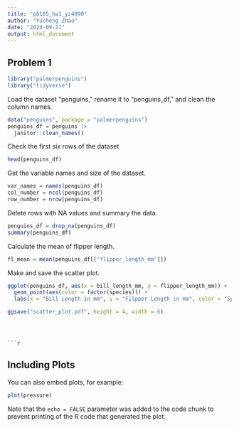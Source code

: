 ```yaml
---
title: "p8105_hw1_yz4990"
author: "Yucheng Zhao"
date: "2024-09-21"
output: html_document
---
```



## Problem 1
```r
library("palmerpenguins")
library("tidyverse")
```


Load the dataset "penguins," rename it to "penguins_df," and clean the column names.
```r
data("penguins", package = "palmerpenguins")
penguins_df = penguins |> 
  janitor::clean_names()
```


Check the first six rows of the dataset
```r
head(penguins_df)
```


Get the variable names and size of the dataset.
```r
var_names = names(penguins_df)
col_number = ncol(penguins_df)
row_number = nrow(penguins_df)
```


Delete rows with NA values and summary the data.
```r
penguins_df = drop_na(penguins_df)
summary(penguins_df)
```


Calculate the mean of flipper length.
```r
fl_mean = mean(penguins_df[["flipper_length_mm"]])
```


Make and save the scatter plot.
```r
ggplot(penguins_df, aes(x = bill_length_mm, y = flipper_length_mm)) +
  geom_point(aes(color = factor(species))) + 
  labs(x = "Bill Length in mm", y = "Filpper Length in mm", color = "Species")

ggsave("scatter_plot.pdf", height = 4, width = 6)
```
```



```r

```

## Including Plots

You can also embed plots, for example:

```r
plot(pressure)
```

Note that the `echo = FALSE` parameter was added to the code chunk to prevent printing of the R code that generated the plot.
